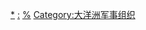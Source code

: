 [[Category:各國軍事組織|*]]
[[Category:大洋洲各国军事|:]]
[[Category:大洋洲各国组织|%]]
[[Category:大洋洲军事组织|Category:大洋洲军事组织]]